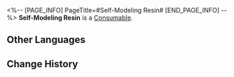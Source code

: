 <%-- [PAGE_INFO]
PageTitle=#Self-Modeling Resin#
[END_PAGE_INFO] --%>
{{Item Infobox
|id          = 236
|image       = Item Self-Modeling Resin.png
|type        = Consumable
|invCategory = Valuables
|rarity      = 5
|effect      = Rare material used to custom-make Relics. It can model itself according to expectations.
|description = This unknown resin is as smooth to the touch as finely-grained dust. It seems to be from the Fragmentum, and has been shaped into the form of a wish by an invisible hand.
|source1     = [[Nameless Honor]]
}}
{{Description|''"Based on the Guild's research, the Self-Modeling Resin may be the basis of the Fragmentum's capacity to replicate entities..."''}}
'''Self-Modeling Resin''' is a [[Consumable]].

==Other Languages==
{{Other Languages
|en   = Self-Modeling Resin
|zhs  = 自塑尘脂
|zht  = 自塑塵脂
|ja   = 自塑樹脂
|ko   = 자가 변형성 레진
|es   = Resina automodelante
|fr   = Résine auto-modelante
|ru   = Самомоделирующаяся смола
|th   = Self-Modeling Resin
|vi   = Bụi Nhựa Tự Tạo
|de   = Selbstformendes Harz
|id   = Self-Modeling Resin
|pt   = Resina Automodeladora
}}

==Change History==
{{Change History|2.0}}